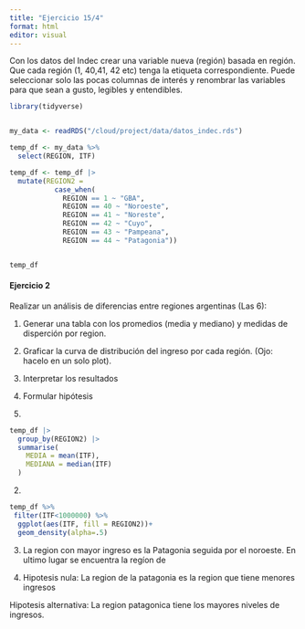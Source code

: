 ```yaml
---
title: "Ejercicio 15/4"
format: html
editor: visual
---
```


Con los datos del Indec crear una variable nueva (región) basada en región. Que cada región (1, 40,41, 42 etc) tenga la etiqueta correspondiente. Puede seleccionar solo las pocas columnas de interés y renombrar las variables para que sean a gusto, legibles y entendibles.

```r
library(tidyverse) 


my_data <- readRDS("/cloud/project/data/datos_indec.rds")
```

```r
temp_df <- my_data %>%    
  select(REGION, ITF)
```

```r
temp_df <- temp_df |> 
  mutate(REGION2 = 
           case_when(
             REGION == 1 ~ "GBA",
             REGION == 40 ~ "Noroeste",
             REGION == 41 ~ "Noreste",
             REGION == 42 ~ "Cuyo",
             REGION == 43 ~ "Pampeana",
             REGION == 44 ~ "Patagonia"))


temp_df
```

#### Ejercicio 2

Realizar un análisis de diferencias entre regiones argentinas (Las 6):

1.  Generar una tabla con los promedios (media y mediano) y medidas de disperción por region.

2.  Graficar la curva de distribución del ingreso por cada región. (Ojo: hacelo en un solo plot).

3.  Interpretar los resultados

4.  Formular hipótesis

5.  

```r
temp_df |>
  group_by(REGION2) |>
  summarise(
    MEDIA = mean(ITF),
    MEDIANA = median(ITF)
  )
```

2.  

```r
temp_df %>%  
 filter(ITF<1000000) %>% 
  ggplot(aes(ITF, fill = REGION2))+
  geom_density(alpha=.5)
```


3.  La region con mayor ingreso es la Patagonia seguida por el noroeste. En ultimo lugar se encuentra la regíon de

4.  Hipotesis nula: La region de la patagonia es la region que tiene menores ingresos

Hipotesis alternativa: La region patagonica tiene los mayores niveles de ingresos.
